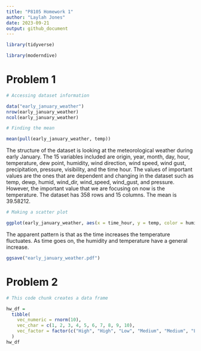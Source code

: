```yaml
---
title: "P8105 Homework 1"
author: "Laylah Jones"
date: 2023-09-21
output: github_document
---
```


```r
library(tidyverse)

library(moderndive)
```

# Problem 1

```r
# Accessing dataset information

data("early_january_weather")
nrow(early_january_weather)
ncol(early_january_weather)
```


```r
# Finding the mean

mean(pull(early_january_weather, temp))
```


The structure of the dataset is looking at the meteorological weather during early January. The 15 variables included are origin, year, month, day, hour, temperature, dew point, humidity, wind direction, wind speed, wind gust, precipitation, pressure, visibility, and the time hour. The values of important values are the ones that are dependent and changing in the dataset such as temp, dewp, humid, wind_dir, wind_speed, wind_gust, and pressure. However, the important value that we are focusing on now is the temperature. The dataset has 358 rows and 15 columns. The mean is 39.58212. 

```r
# Making a scatter plot

ggplot(early_january_weather, aes(x = time_hour, y = temp, color = humid)) + geom_point()
```

The apparent pattern is that as the time increases the temperature fluctuates. As time goes on, the humidity and temperature have a general increase. 

```r
ggsave("early_january_weather.pdf")
```


# Problem 2

```r
# This code chunk creates a data frame 

hw_df = 
  tibble(
    vec_numeric = rnorm(10),
    vec_char = c(1, 2, 3, 4, 5, 6, 7, 8, 9, 10),
    vec_factor = factor(c("High", "High", "Low", "Medium", "Medium", "Low", "High", "Low", "Low", "Low"))
  )
hw_df
```

